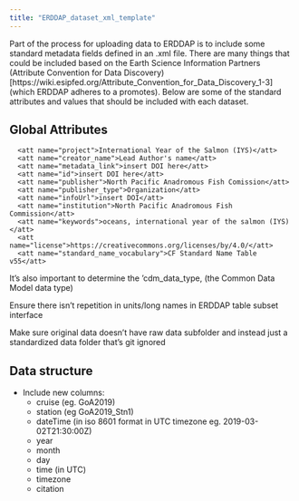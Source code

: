 ```yaml
---
title: "ERDDAP_dataset_xml_template"
---
```


Part of the process for uploading data to ERDDAP is to include some standard metadata fields defined in an .xml file. There are many things that could be included based on the Earth Science Information Partners (Attribute Convention for Data Discovery)[https://wiki.esipfed.org/Attribute_Convention_for_Data_Discovery_1-3] (which ERDDAP adheres to a promotes). Below are some of the standard attributes and values that should be included with each dataset.

## Global Attributes

      <att name="project">International Year of the Salmon (IYS)</att>
      <att name="creator_name">Lead Author's name</att>
      <att name="metadata_link">insert DOI here</att>
      <att name="id">insert DOI here</att>
      <att name="publisher">North Pacific Anadromous Fish Comission</att>
      <att name="publisher_type">Organization</att>
      <att name="infoUrl">insert DOI</att>
      <att name="institution">North Pacific Anadromous Fish Commission</att>
      <att name="keywords">oceans, international year of the salmon (IYS)</att>
      <att name="license">https://creativecommons.org/licenses/by/4.0/</att>
      <att name="standard_name_vocabulary">CF Standard Name Table v55</att>

It's also important to determine the 'cdm_data_type, (the Common Data Model data type)

Ensure there isn't repetition in units/long names in ERDDAP table subset interface

Make sure original data doesn't have raw data subfolder and instead just a standardized data folder that's git ignored


## Data structure

* Include new columns:
   - cruise (eg. GoA2019)
   - station (eg GoA2019_Stn1)
   - dateTime (in iso 8601 format in UTC timezone eg. 2019-03-02T21:30:00Z)
   - year
   - month
   - day
   - time (in UTC)
   - timezone
   - citation
   
